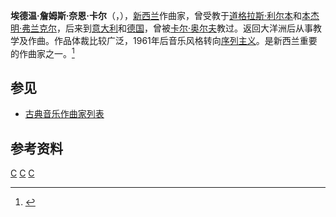 {{Infobox classical
| 中文名 = 埃德温·卡尔
| 画像 = Edwin Carr.jpg
| 附注 =
| 原文名 = Edwin James Nairn Carr
| 拉丁字母 =
| 国别 = 新西兰
| 出生日期 = {{birth date|1926|8|10}}
| 出生地 = 奥克兰
| 逝世日期 = {{death date and age|2003|3|27|1926|8|10}}
| 逝世地 = 怀赫科岛
| 所属时期 = [[二十世紀古典音樂|20世纪]]
| 所属乐派 =
| 擅长作品类型 = 管弦乐，室内乐，声乐作品
| 代表作 = 四部交响曲，歌剧《阿瑟·萨维尔勋爵的罪行》，序曲《懺悔星期二节》
| 师从 = [[道格拉斯·利尔本|利尔本]]，[[本杰明·弗兰克尔|本杰明·弗兰克尔]]，[[卡尔·奥尔夫|奥尔夫]]
| 学生 =
}}

'''埃德温·詹姆斯·奈恩·卡尔'''（{{lang-en|'''Edwin James Nairn Carr'''}}，{{bd|1926年|8月10日|2003年|3月27日}}），[[新西兰|新西兰]]作曲家，曾受教于[[道格拉斯·利尔本|道格拉斯·利尔本]]和[[本杰明·弗兰克尔|本杰明·弗兰克尔]]，后来到[[意大利|意大利]]和[[德国|德国]]，曾被[[卡尔·奥尔夫|卡尔·奥尔夫]]教过。返回大洋洲后从事教学及作曲。作品体裁比较广泛，1961年后音乐风格转向[[序列主义|序列主义]]。是新西兰重要的作曲家之一。<ref name=":0">{{Cite book|title=牛津简明音乐词典（第4版）|last=迈克尔·肯尼迪, 乔伊斯·布尔恩 编, 唐其竞等 译|publisher=人民音乐出版社|year=2002|isbn=7-103-02586-X|location=北京|pages=201}}</ref>

==参见==
* [[古典音乐作曲家列表|古典音乐作曲家列表]]

==参考资料==
{{reflist}}

{{Authority control}}
[[Category:新西兰作曲家|C]]
[[Category:新西兰古典音樂作曲家|C]]
[[Category:20世纪作曲家|C]]